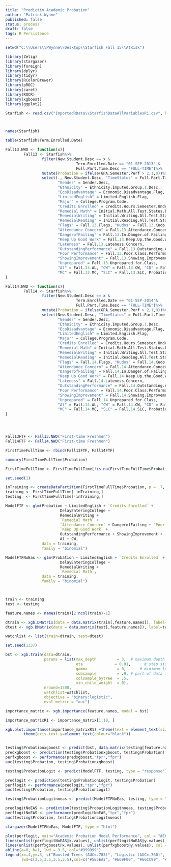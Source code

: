 ```yaml
---
title: "Predictin Academic Probation"
author: "Patrick Wynne"
published: false
status: process
draft: false
tags: R Persistence
---
```




```r
setwd("C:\\Users\\PWynne\\Desktop\\Starfish Fall 15\\AtRisk")

library(Zelig)
library(stargazer)
library(foreign)
library(dplyr)
library(tidyr)
library(RColorBrewer)
library(pROC)
library(caret)
library(ROCR)
library(xgboost)
library(ggplot2)

Starfish <- read.csv("ImportedRData\\StarfishDataAllVariablesR1.csv", header = TRUE)



names(Starfish)

table(Starfish$Term.Enrolled.Date)

Fall13.NWD <- function(x){
        Fall13 <- Starfish%>%
                filter(New.Student.Desc == x & 
                               Term.Enrolled.Date == "01-SEP-2013" &
                               Full.Part.Time.Desc == "FULL-TIME")%>%
                mutate(Probation = ifelse(GPA.Semester.Perf > 2,1,0))%>%
                select(., New.Student.Desc, "TimeStatus" = Full.Part.Time.Desc, Age, 
                       "Gender" = Gender.Desc,
                       "Ethnicity" = Ethnicity.Imputed.Group.1.Desc, 
                       "EcoDisadvantage" = Economic.Disadvantage.Flag, 
                       "LimitedEnglish" = Limited.English.Flag, 
                       "Major" = College.Program.Code,
                       "Credits Enrolled" = Credits.Hours.Semester.Undergraduate.Level.Courses.Show.SUM,
                       "Remedial Math" = Initial.Math.All.Test.Status.Level.Desc,
                       "RemedialWriting" = Initial.Writing.All.Test.Status.Level.Desc,
                       "RemedialReading" = Initial.Reading.All.Test.Status.Level.Desc, DelayEnteringCollege,
                       "Flags" = Fall.13.Flags, "Kudos" = Fall.13.Kudo, "Referral" = Fall.13.Referral,
                       "Attendance Concern" = Fall.13.Attendance.Concern, 
                       "DangerofFailing" = Fall.13.In.Danger.of.Failing, 
                       "Keep Up Good Work" = Fall.13.Keep.Up.the.Good.Work,
                       "Lateness" = Fall.13.Lateness.Concern,
                       "OutstandingPerformance" = Fall.13.Outstanding.Academic.Performance,
                       "Poor Performance" = Fall.13.Poor.Class.Performance,
                       "ShowingImprovement" = Fall.13.Showing.Improvement,
                       "Unprepared" = Fall.13.Unprepared.for.Class,
                       "Al" = Fall.13.AL, "CW" = Fall.13.CW, "CD" = Fall.13.CD,
                       "MC" = Fall.13.MC, "SLC" = Fall.13.SLC, Probation)
}

Fall14.NWD <- function(x){
        Fall14 <- Starfish%>%
                filter(New.Student.Desc == x & 
                               Term.Enrolled.Date == "01-SEP-2014"&
                               Full.Part.Time.Desc == "FULL-TIME")%>%
                mutate(Probation = ifelse(GPA.Semester.Perf > 2,1,0))%>%
                select(New.Student.Desc, "TimeStatus" = Full.Part.Time.Desc, Age, 
                       "Gender" = Gender.Desc,
                       "Ethnicity" = Ethnicity.Imputed.Group.1.Desc, 
                       "EcoDisadvantage" = Economic.Disadvantage.Flag, 
                       "LimitedEnglish" = Limited.English.Flag,  
                       "Major" = College.Program.Code,
                       "Credits Enrolled" = Credits.Hours.Semester.Undergraduate.Level.Courses.Show.SUM,
                       "Remedial Math" = Initial.Math.All.Test.Status.Level.Desc,
                       "RemedialWriting" = Initial.Writing.All.Test.Status.Level.Desc,
                       "RemedialReading" = Initial.Reading.All.Test.Status.Level.Desc, DelayEnteringCollege,
                       "Flags" = Fall.14.Flags, "Kudos" = Fall.14.Kudo, "Referral" = Fall.14.Referral,
                       "Attendance Concern" = Fall.14.Attendance.Concern, 
                       "DangerofFailing" = Fall.14.In.Danger.of.Failing, 
                       "Keep Up Good Work" = Fall.14.Keep.Up.the.Good.Work,
                       "Lateness" = Fall.14.Lateness.Concern,
                       "OutstandingPerformance" = Fall.14.Outstanding.Academic.Performance,
                       "Poor Performance" = Fall.14.Poor.Class.Performance,
                       "ShowingImprovement" = Fall.14.Showing.Improvement,
                       "Unprepared" = Fall.14.Unprepared.for.Class,
                       "Al" = Fall.14.AL, "CW" = Fall.14.CW, "CD" = Fall.14.CD,
                       "MC" = Fall.14.MC, "SLC" = Fall.14.SLC, Probation)
}




Fall13FTF <- Fall13.NWD("First-time Freshmen")
Fall14FTF <- Fall14.NWD("First-time Freshmen")

FirstTimeFullTime <- rbind(Fall13FTF, Fall14FTF)

summary(FirstTimeFullTime$Probation)

FirstTimeFullTime <- FirstTimeFullTime[!is.na(FirstTimeFullTime$Probation),]

set.seed(1)

inTraining <- createDataPartition(FirstTimeFullTime$Probation, p = .7, list = FALSE)
training <- FirstTimeFullTime[ inTraining,]
testing  <- FirstTimeFullTime[-inTraining,]

```


```r


ModelFTF <- glm(Probation ~ LimitedEnglish + `Credits Enrolled` +
                        DelayEnteringCollege +
                        RemedialWriting + 
                        `Remedial Math` +
                        `Attendance Concern` + DangerofFailing + `Poor Performance` + Unprepared +
                        `Keep Up Good Work` +
                        OutstandingPerformance + ShowingImprovement +
                        Al + CW,
                data = training,
                family = "binomial")

ModelFTFNoEas <- glm(Probation ~ LimitedEnglish + `Credits Enrolled` +
                        DelayEnteringCollege +
                        RemedialWriting + 
                        `Remedial Math`,
                data = training,
                family = "binomial")



train <- training
test <- testing

feature.names <- names(train)[2:ncol(train)-1]

dtrain <- xgb.DMatrix(data = data.matrix(train[,feature.names]), label=train$Probation)
dtest <- xgb.DMatrix(data = data.matrix(test[,feature.names]), label=test$Probation)

watchlist <- list(train=dtrain, test=dtest)

set.seed(1337)

bst <- xgb.train(data=dtrain, 
                 params = list(max_depth         = 3,  # maximum depth of tree 
                               eta              = 0.01,      # step size shrinkage 
                               gamma             = 0,      # minimum loss reduction 
                               subsample         = .9, # part of data instances to grow tree 
                               colsample_bytree  = .5,
                               min_child_weight  = 0),
                 nround=1500, 
                 watchlist=watchlist, 
                 objective = "binary:logistic",
                 eval_metric = "auc")

importance_matrix <- xgb.importance(feature.names, model = bst)

importance_matrixR1 <- importance_matrix[1:10, ]

xgb.plot.importance(importance_matrixR1) +theme(text = element_text(size=20)) +
        theme(axis.text.y=element_text(colour="black"))


testing$Probationxgboost <- predict(bst, data.matrix(testing[feature.names]))
predxgboost <- prediction(testing$Probationxgboost, testing$Probation)
perfxgboost <- performance(predxgboost,"tpr","fpr")
auc(testing$Probation, testing$Probationxgboost)

testing$ProbationLogit <- predict(ModelFTF, testing, type = "response")

predlogit <- prediction(testing$ProbationLogit, testing$Probation)
perflogit <- performance(predlogit,"tpr","fpr")
auc(testing$Probation, testing$ProbationLogit)

testing$ProbationLogitnoeas <- predict(ModelFTFNoEas, testing, type = "response")

predlogitNoEAS <- prediction(testing$ProbationLogitnoeas, testing$Probation)
perflogitNoEAS <- performance(predlogitNoEAS,"tpr","fpr")
auc(testing$Probation, testing$ProbationLogitnoeas)

```



```r
stargazer(ModelFTFNoEas, ModelFTF, type = "html")

plot(perflogit, main="Academic Probation Model Performance", col = "#E69F00", lwd = 3.5)
lines(unlist(perflogitNoEAS@x.values), unlist(perflogitNoEAS@y.values), col = "#66CC99", lwd = 3.5)
lines(unlist(perfxgboost@x.values), unlist(perfxgboost@y.values), col = "#5E5EA2", lwd = 3.5)
abline(a=0, b=1, lwd = 3.5, col="#999999")
legend(x=.4,y=.3, c("Boosted Trees (AUC=.783)", "Logistic (AUC=.760)", "Without EAS (AUC=.608)", "Random (AUC=.5)"),
       lwd=c(3.5,3.5,3.5,3.5),col=c("#5E5EA2", "#E69F00", "#66CC99", "#999999"))
```